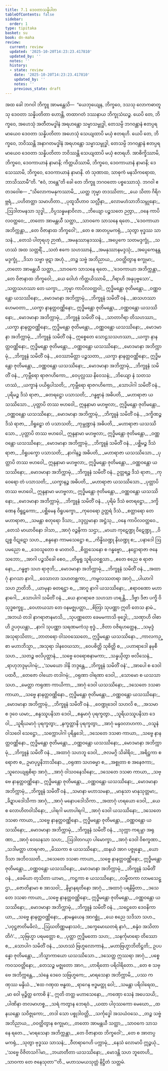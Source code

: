```yaml
---
title: 7.1 ဒေဝတာသန္နိပါတ
tableOfContents: false
sidebar:
  order: 1
type: tipitaka
basket: su
book: dn-maha
review:
  current: review
  updated: '2025-10-20T14:23:23.417810'
  updated_by: ''
  notes: ''
  history:
  - state: review
    date: '2025-10-20T14:23:23.417810'
    updated_by: ''
    notes: ''
    previous_state: draft
---
```



<DynamicBreadcrumb />


<ReviewStatus review={frontmatter.review} showDetails={true} />

<HypothesisAnnotation frontmatter={frontmatter} />

<Division number="333" book="dn-maha" e="ch" v="7" p="204">

<Paragraph number="755" book="dn-maha">
အထ ခေါ ဘဂဝါ ဘိက္ခူ အာမန္တေသိ—  “ယေဘုယျေန, ဘိက္ခဝေ, ဒသသု လောကဓာတူသု ဒေဝတာ သန္နိပတိတာ ဟောန္တိ, တထာဂတံ ဒဿနာယ ဘိက္ခုသံဃဉ္စ. ယေပိ တေ, ဘိက္ခဝေ, အဟေသုံ အတီတမဒ္ဓါနံ အရဟန္တော သမ္မာသမ္ဗုဒ္ဓါ, တေသမ္ပိ ဘဂဝန္တာနံ ဧတပ္ပရမာယေဝ ဒေဝတာ သန္နိပတိတာ အဟေသုံ သေယျထာပိ မယှံ ဧတရဟိ. ယေပိ တေ, ဘိက္ခဝေ, ဘဝိဿန္တိ အနာဂတမဒ္ဓါနံ အရဟန္တော သမ္မာသမ္ဗုဒ္ဓါ, တေသမ္ပိ ဘဂဝန္တာနံ ဧတပ္ပရမာယေဝ ဒေဝတာ သန္နိပတိတာ ဘဝိဿန္တိ သေယျထာပိ မယှံ ဧတရဟိ. အာစိက္ခိဿာမိ, ဘိက္ခဝေ, ဒေဝကာယာနံ နာမာနိ; ကိတ္တယိဿာမိ, ဘိက္ခဝေ, ဒေဝကာယာနံ နာမာနိ; ဒေသေဿာမိ, ဘိက္ခဝေ, ဒေဝကာယာနံ နာမာနိ. တံ သုဏာထ, သာဓုကံ မနသိကရောထ, ဘာသိဿာမီ”တိ. “ဧဝံ, ဘန္တေ”တိ ခေါ တေ ဘိက္ခူ ဘဂဝတော ပစ္စဿောသုံ.
</Paragraph>

</Division>
<Division number="334" book="dn-maha" e="ch" v="7" p="204">

<Paragraph number="756" book="dn-maha">
ဘဂဝါ ဧတဒဝေါစ—
</Paragraph>

<Paragraph number="757" type="verses" book="dn-maha">
_“သိလောကမနုကဿာမိ,_  
_ယတ္ထ ဘုမ္မာ တဒဿိတာ;_  
_ယေ သိတာ ဂိရိဂဗ္ဘရံ,_  
_ပဟိတတ္တာ သမာဟိတာ._  

</Paragraph>

<Paragraph number="758" type="verses" book="dn-maha">
_ပုထူသီဟာဝ သလ္လီနာ,_  
_လောမဟံသာဘိသမ္ဘုနော;_  
_ဩဒါတမနသာ သုဒ္ဓါ,_  
_ဝိပ္ပသန္နမနာဝိလာ._  

</Paragraph>

<Paragraph number="759" type="verses" book="dn-maha">
_ဘိယျော ပဉ္စသတေ ဉတွာ,_  
_ဝနေ ကာပိလဝတ္ထဝေ;_  
_တတော အာမန္တယီ သတ္ထာ,_  
_သာဝကေ သာသနေ ရတေ._  

</Paragraph>

<Paragraph number="760" type="verses" book="dn-maha">
_‘ဒေဝကာယာ အဘိက္ကန္တာ,_  
_တေ ဝိဇာနာထ ဘိက္ခဝေါ’;_  
_တေ စ အာတပ္ပမကရုံ,_  
_သုတွာ ဗုဒ္ဓဿ သာသနံ._  

</Paragraph>

<Paragraph number="761" type="verses" book="dn-maha">
_တေသံ ပါတုရဟု ဉာဏံ,_  
_အမနုဿာနဒဿနံ;_  
_အပ္ပေကေ သတမဒ္ဒက္ခုံ,_  
_သဟဿံ အထ သတ္တရိံ._  

</Paragraph>

<Paragraph number="762" type="verses" book="dn-maha">
_သတံ ဧကေ သဟဿာနံ,_  
_အမနုဿာနမဒ္ဒသုံ;_  
_အပ္ပေကေနန္တမဒ္ဒက္ခုံ,_  
_ဒိသာ သဗ္ဗာ ဖုဋာ အဟုံ._  

</Paragraph>

<Paragraph number="763" type="verses" book="dn-maha">
_တဉ္စ သဗ္ဗံ အဘိညာယ,_  
_ဝဝတ္ထိတွာန စက္ခုမာ;_  
_တတော အာမန္တယီ သတ္ထာ,_  
_သာဝကေ သာသနေ ရတေ._  

</Paragraph>

<Paragraph number="764" type="verses" book="dn-maha">
_‘ဒေဝကာယာ အဘိက္ကန္တာ,_  
_တေ ဝိဇာနာထ ဘိက္ခဝေါ;_  
_ယေ ဝေါဟံ ကိတ္တယိဿာမိ,_  
_ဂိရာဟိ အနုပုဗ္ဗသော’._  

</Paragraph>

</Division>
<Division number="335" book="dn-maha" e="ch" v="7" p="205">

<Paragraph number="765" type="verses" book="dn-maha">
_သတ္တသဟဿာ တေ ယက္ခာ,_  
_ဘုမ္မာ ကာပိလဝတ္ထဝါ;_  
ဣဒ္ဓိမန္တော ဇုတိမန္တော,_  
_ဝဏ္ဏဝန္တော ယသဿိနော;_  
_မောဒမာနာ အဘိက္ကာမုံ,_  
_ဘိက္ခူနံ သမိတိံ ဝနံ._  

</Paragraph>

<Paragraph number="766" type="verses" book="dn-maha">
_ဆသဟဿာ ဟေမဝတာ,_  
_ယက္ခာ နာနတ္တဝဏ္ဏိနော;_  
ဣဒ္ဓိမန္တော ဇုတိမန္တော,_  
_ဝဏ္ဏဝန္တော ယသဿိနော;_  
_မောဒမာနာ အဘိက္ကာမုံ,_  
_ဘိက္ခူနံ သမိတိံ ဝနံ._  

</Paragraph>

<Paragraph number="767" type="verses" book="dn-maha">
_သာတာဂိရာ တိသဟဿာ,_  
_ယက္ခာ နာနတ္တဝဏ္ဏိနော;_  
ဣဒ္ဓိမန္တော ဇုတိမန္တော,_  
_ဝဏ္ဏဝန္တော ယသဿိနော;_  
_မောဒမာနာ အဘိက္ကာမုံ,_  
_ဘိက္ခူနံ သမိတိံ ဝနံ._  

</Paragraph>

<Paragraph number="768" book="dn-maha">
ဣစ္စေတေ သောဠသသဟဿာ,_  
_ယက္ခာ နာနတ္တဝဏ္ဏိနော;_  
ဣဒ္ဓိမန္တော ဇုတိမန္တော,_  
_ဝဏ္ဏဝန္တော ယသဿိနော;_  
_မောဒမာနာ အဘိက္ကာမုံ,_  
_ဘိက္ခူနံ သမိတိံ ဝနံ._  

</Paragraph>

<Paragraph number="769" type="verses" book="dn-maha">
_ဝေဿာမိတ္တာ ပဉ္စသတာ,_  
_ယက္ခာ နာနတ္တဝဏ္ဏိနော;_  
ဣဒ္ဓိမန္တော ဇုတိမန္တော,_  
_ဝဏ္ဏဝန္တော ယသဿိနော;_  
_မောဒမာနာ အဘိက္ကာမုံ,_  
_ဘိက္ခူနံ သမိတိံ ဝနံ._  

</Paragraph>

<Paragraph number="770" type="verses" book="dn-maha">
_ကုမ္ဘီရော ရာဇဂဟိကော,_  
_ဝေပုလ္လဿ နိဝေသနံ;_  
_ဘိယျော နံ သတသဟဿံ,_  
_ယက္ခာနံ ပယိရုပါသတိ;_  
_ကုမ္ဘီရော ရာဇဂဟိကော,_  
_သောပါဂါ သမိတိံ ဝနံ._  

</Paragraph>

</Division>
<Division number="336" book="dn-maha" e="ch" v="7" p="205">

<Paragraph number="771" type="verses" book="dn-maha">
_ပုရိမဉ္စ ဒိသံ ရာဇာ,_  
_ဓတရဋ္ဌော ပသာသတိ;_  
_ဂန္ဓဗ္ဗာနံ အဓိပတိ,_  
_မဟာရာဇာ ယသဿိသော._  

</Paragraph>

<Paragraph number="772" book="dn-maha">
_ပုတ္တာပိ တဿ ဗဟဝေါ,_  
ဣန္ဒနာမာ မဟဗ္ဗလာ;_  
ဣဒ္ဓိမန္တော ဇုတိမန္တော,_  
_ဝဏ္ဏဝန္တော ယသဿိနော;_  
_မောဒမာနာ အဘိက္ကာမုံ,_  
_ဘိက္ခူနံ သမိတိံ ဝနံ._  

</Paragraph>

<Paragraph number="773" type="verses" book="dn-maha">
_ဒက္ခိဏဉ္စ ဒိသံ ရာဇာ,_  
_ဝိရူဠှော တံ ပသာသတိ;_  
_ကုမ္ဘဏ္ဍာနံ အဓိပတိ,_  
_မဟာရာဇာ ယသဿိသော._  

</Paragraph>

<Paragraph number="774" book="dn-maha">
_ပုတ္တာပိ တဿ ဗဟဝေါ,_  
ဣန္ဒနာမာ မဟဗ္ဗလာ;_  
ဣဒ္ဓိမန္တော ဇုတိမန္တော,_  
_ဝဏ္ဏဝန္တော ယသဿိနော;_  
_မောဒမာနာ အဘိက္ကာမုံ,_  
_ဘိက္ခူနံ သမိတိံ ဝနံ._  

</Paragraph>

<Paragraph number="775" type="verses" book="dn-maha">
_ပစ္ဆိမဉ္စ ဒိသံ ရာဇာ,_  
_ဝိရူပက္ခော ပသာသတိ;_  
_နာဂါနဉ္စ အဓိပတိ,_  
_မဟာရာဇာ ယသဿိသော._  

</Paragraph>

<Paragraph number="776" book="dn-maha">
_ပုတ္တာပိ တဿ ဗဟဝေါ,_  
ဣန္ဒနာမာ မဟဗ္ဗလာ;_  
ဣဒ္ဓိမန္တော ဇုတိမန္တော,_  
_ဝဏ္ဏဝန္တော ယသဿိနော;_  
_မောဒမာနာ အဘိက္ကာမုံ,_  
_ဘိက္ခူနံ သမိတိံ ဝနံ._  

</Paragraph>

<Paragraph number="777" type="verses" book="dn-maha">
ဥတ္တရဉ္စ ဒိသံ ရာဇာ,_  
_ကုဝေရော တံ ပသာသတိ;_  
_ယက္ခာနဉ္စ အဓိပတိ,_  
_မဟာရာဇာ ယသဿိသော._  

</Paragraph>

<Paragraph number="778" book="dn-maha">
_ပုတ္တာပိ တဿ ဗဟဝေါ,_  
ဣန္ဒနာမာ မဟဗ္ဗလာ;_  
ဣဒ္ဓိမန္တော ဇုတိမန္တော,_  
_ဝဏ္ဏဝန္တော ယသဿိနော;_  
_မောဒမာနာ အဘိက္ကာမုံ,_  
_ဘိက္ခူနံ သမိတိံ ဝနံ._  

</Paragraph>

<Paragraph number="779" type="verses" book="dn-maha">
_ပုရိမံ ဒိသံ ဓတရဋ္ဌော,_  
_ဒက္ခိဏေန ဝိရူဠှကော;_  
_ပစ္ဆိမေန ဝိရူပက္ခော,_  
_ကုဝေရော ဥတ္တရံ ဒိသံ._  

</Paragraph>

<Paragraph number="780" type="verses" book="dn-maha">
_စတ္တာရော တေ မဟာရာဇာ,_  
_သမန္တာ စတုရော ဒိသာ;_  
_ဒဒ္ဒလ္လမာနာ အဋ္ဌံသု,_  
_ဝနေ ကာပိလဝတ္ထဝေ._  

</Paragraph>

</Division>
<Division number="337" book="dn-maha" e="ch" v="7" p="206">

<Paragraph number="781" type="verses" book="dn-maha">
_တေသံ မာယာဝိနော ဒါသာ,_  
_အာဂုံ ဝဉ္စနိကာ သဌာ;_  
_မာယာ ကုဋေဏ္ဍု ဝိဋေဏ္ဍု,_  
_ဝိဋုစ္စ ဝိဋုဋော သဟ._  

</Paragraph>

<Paragraph number="782" type="verses" book="dn-maha">
_စန္ဒနော ကာမသေဋ္ဌော စ,_  
_ကိန္နိဃဏ္ဍု နိဃဏ္ဍု စ;_  
_ပနာဒေါ ဩပမညော စ,_  
_ဒေဝသူတော စ မာတလိ._  

</Paragraph>

<Paragraph number="783" type="verses" book="dn-maha">
_စိတ္တသေနော စ ဂန္ဓဗ္ဗော,_  
_နဠောရာဇာ ဇနေသဘော;_  
_အာဂါ ပဉ္စသိခေါ စေဝ,_  
_တိမ္ဗရူ သူရိယဝစ္ဆသာ._  

</Paragraph>

<Paragraph number="784" type="verses" book="dn-maha">
_ဧတေ စညေ စ ရာဇာနော,_  
_ဂန္ဓဗ္ဗာ သဟ ရာဇုဘိ;_  
_မောဒမာနာ အဘိက္ကာမုံ,_  
_ဘိက္ခူနံ သမိတိံ ဝနံ._  

</Paragraph>

</Division>
<Division number="338" book="dn-maha" e="ch" v="7" p="207">

<Paragraph number="785" type="verses" book="dn-maha">
_အထာဂုံ နာဂသာ နာဂါ,_  
_ဝေသာလာ သဟတစ္ဆကာ;_  
_ကမ္ဗလဿတရာ အာဂုံ,_  
_ပါယာဂါ သဟ ဉာတိဘိ._  

</Paragraph>

<Paragraph number="786" type="verses" book="dn-maha">
_ယာမုနာ ဓတရဋ္ဌာ စ,_  
_အာဂူ နာဂါ ယသဿိနော;_  
_ဧရာဝဏော မဟာနာဂေါ,_  
_သောပါဂါ သမိတိံ ဝနံ._  

</Paragraph>

<Paragraph number="787" type="verses" book="dn-maha">
_ယေ နာဂရာဇေ သဟသာ ဟရန္တိ,_  
_ဒိဗ္ဗာ ဒိဇာ ပက္ခိ ဝိသုဒ္ဓစက္ခူ;_  
_ဝေဟာယသာ တေ ဝနမဇ္ဈပတ္တာ,_  
_စိတြာ သုပဏ္ဏာ ဣတိ တေသ နာမံ._  

</Paragraph>

<Paragraph number="788" type="verses" book="dn-maha">
_အဘယံ တဒါ နာဂရာဇာနမာသိ,_  
_သုပဏ္ဏတော ခေမမကာသိ ဗုဒ္ဓေါ;_  
_သဏှာဟိ ဝါစာဟိ ဥပဝှယန္တာ,_  
_နာဂါ သုပဏ္ဏာ သရဏမကံသု ဗုဒ္ဓံ._  

</Paragraph>

</Division>
<Division number="339" book="dn-maha" e="ch" v="7" p="207">

<Paragraph number="789" type="verses" book="dn-maha">
_ဇိတာ ဝဇိရဟတ္ထေန,_  
_သမုဒ္ဒံ အသုရာသိတာ;_  
_ဘာတရော ဝါသဝဿေတေ,_  
ဣဒ္ဓိမန္တော ယသဿိနော._  

</Paragraph>

<Paragraph number="790" type="verses" book="dn-maha">
_ကာလကဉ္စာ မဟာဘိသ္မာ,_  
_အသုရာ ဒါနဝေဃသာ;_  
_ဝေပစိတ္တိ သုစိတ္တိ စ,_  
_ပဟာရာဒေါ နမုစီ သဟ._  

</Paragraph>

<Paragraph number="791" type="verses" book="dn-maha">
_သတဉ္စ ဗလိပုတ္တာနံ,_  
_သဗ္ဗေ ဝေရောစနာမကာ;_  
_သန္နယှိတွာ ဗလိသေနံ,_  
_ရာဟုဘဒ္ဒမုပါဂမုံ;_  
_‘သမယော ဒါနိ ဘဒ္ဒန္တေ,_  
_ဘိက္ခူနံ သမိတိံ ဝနံ’._  

</Paragraph>

</Division>
<Division number="340" book="dn-maha" e="ch" v="7" p="207">

<Paragraph number="792" type="verses" book="dn-maha">
_အာပေါ စ ဒေဝါ ပထဝီ,_  
_တေဇော ဝါယော တဒါဂမုံ;_  
_ဝရုဏာ ဝါရဏာ ဒေဝါ,_  
_သောမော စ ယသသာ သဟ._  

</Paragraph>

<Paragraph number="793" type="verses" book="dn-maha">
_မေတ္တာ ကရုဏာ ကာယိကာ,_  
_အာဂုံ ဒေဝါ ယသဿိနော;_  
_ဒသေတေ ဒသဓာ ကာယာ,_  
_သဗ္ဗေ နာနတ္တဝဏ္ဏိနော._  

</Paragraph>

<Paragraph number="794" type="verses" book="dn-maha">
ဣဒ္ဓိမန္တော ဇုတိမန္တော,_  
_ဝဏ္ဏဝန္တော ယသဿိနော;_  
_မောဒမာနာ အဘိက္ကာမုံ,_  
_ဘိက္ခူနံ သမိတိံ ဝနံ._  

</Paragraph>

<Paragraph number="795" type="verses" book="dn-maha">
_ဝေဏ္ဍုဒေဝါ သဟလိ စ,_  
_အသမာ စ ဒုဝေ ယမာ;_  
_စန္ဒဿူပနိသာ ဒေဝါ,_  
_စန္ဒမာဂုံ ပုရက္ခတွာ._  

</Paragraph>

<Paragraph number="796" type="verses" book="dn-maha">
_သူရိယဿူပနိသာ ဒေဝါ,_  
_သူရိယမာဂုံ ပုရက္ခတွာ;_  
_နက္ခတ္တာနိ ပုရက္ခတွာ,_  
_အာဂုံ မန္ဒဝလာဟကာ._  

</Paragraph>

<Paragraph number="797" type="verses" book="dn-maha">
_ဝသူနံ ဝါသဝေါ သေဋ္ဌော,_  
_သက္ကောပါဂါ ပုရိန္ဒဒေါ;_  
_ဒသေတေ ဒသဓာ ကာယာ,_  
_သဗ္ဗေ နာနတ္တဝဏ္ဏိနော._  

</Paragraph>

<Paragraph number="798" type="verses" book="dn-maha">
ဣဒ္ဓိမန္တော ဇုတိမန္တော,_  
_ဝဏ္ဏဝန္တော ယသဿိနော;_  
_မောဒမာနာ အဘိက္ကာမုံ,_  
_ဘိက္ခူနံ သမိတိံ ဝနံ._  

</Paragraph>

<Paragraph number="799" type="verses" book="dn-maha">
_အထာဂုံ သဟဘူ ဒေဝါ,_  
_ဇလမဂ္ဂိ သိခါရိဝ;_  
_အရိဋ္ဌကာ စ ရောဇာ စ,_  
ဥမာပုပ္ဖနိဘာသိနော._  

</Paragraph>

<Paragraph number="800" type="verses" book="dn-maha">
_ဝရုဏာ သဟဓမ္မာ စ,_  
_အစ္စုတာ စ အနေဇကာ;_  
_သူလေယျရုစိရာ အာဂုံ,_  
_အာဂုံ ဝါသဝနေသိနော;_  
_ဒသေတေ ဒသဓာ ကာယာ,_  
_သဗ္ဗေ နာနတ္တဝဏ္ဏိနော._  

</Paragraph>

<Paragraph number="801" type="verses" book="dn-maha">
ဣဒ္ဓိမန္တော ဇုတိမန္တော,_  
_ဝဏ္ဏဝန္တော ယသဿိနော;_  
_မောဒမာနာ အဘိက္ကာမုံ,_  
_ဘိက္ခူနံ သမိတိံ ဝနံ._  

</Paragraph>

<Paragraph number="802" type="verses" book="dn-maha">
_သမာနာ မဟာသမနာ,_  
_မာနုသာ မာနုသုတ္တမာ;_  
_ခိဍ္ဍာပဒေါသိကာ အာဂုံ,_  
_အာဂုံ မနောပဒေါသိကာ._  

</Paragraph>

<Paragraph number="803" type="verses" book="dn-maha">
_အထာဂုံ ဟရယော ဒေဝါ,_  
_ယေ စ လောဟိတဝါသိနော;_  
_ပါရဂါ မဟာပါရဂါ,_  
_အာဂုံ ဒေဝါ ယသဿိနော;_  
_ဒသေတေ ဒသဓာ ကာယာ,_  
_သဗ္ဗေ နာနတ္တဝဏ္ဏိနော._  

</Paragraph>

<Paragraph number="804" type="verses" book="dn-maha">
ဣဒ္ဓိမန္တော ဇုတိမန္တော,_  
_ဝဏ္ဏဝန္တော ယသဿိနော;_  
_မောဒမာနာ အဘိက္ကာမုံ,_  
_ဘိက္ခူနံ သမိတိံ ဝနံ._  

</Paragraph>

<Paragraph number="805" type="verses" book="dn-maha">
_သုက္ကာ ကရမ္ဘာ အရုဏာ,_  
_အာဂုံ ဝေဃနသာ သဟ;_  
_ဩဒါတဂယှာ ပါမောက္ခာ,_  
_အာဂုံ ဒေဝါ ဝိစက္ခဏာ._  

</Paragraph>

<Paragraph number="806" type="verses" book="dn-maha">
_သဒါမတ္တာ ဟာရဂဇာ,_  
_မိဿကာ စ ယသဿိနော;_  
_ထနယံ အာဂ ပဇ္ဇုန္နော,_  
_ယော ဒိသာ အဘိဝဿတိ._  

</Paragraph>

<Paragraph number="807" type="verses" book="dn-maha">
_ဒသေတေ ဒသဓာ ကာယာ,_  
_သဗ္ဗေ နာနတ္တဝဏ္ဏိနော;_  
ဣဒ္ဓိမန္တော ဇုတိမန္တော,_  
_ဝဏ္ဏဝန္တော ယသဿိနော;_  
_မောဒမာနာ အဘိက္ကာမုံ,_  
_ဘိက္ခူနံ သမိတိံ ဝနံ._  

</Paragraph>

<Paragraph number="808" type="verses" book="dn-maha">
_ခေမိယာ တုသိတာ ယာမာ,_  
_ကဋ္ဌကာ စ ယသဿိနော;_  
_လမ္ဗီတကာ လာမသေဋ္ဌာ,_  
_ဇောတိနာမာ စ အာသဝါ;_  
_နိမ္မာနရတိနော အာဂုံ,_  
_အထာဂုံ ပရနိမ္မိတာ._  

</Paragraph>

<Paragraph number="809" type="verses" book="dn-maha">
_ဒသေတေ ဒသဓာ ကာယာ,_  
_သဗ္ဗေ နာနတ္တဝဏ္ဏိနော;_  
ဣဒ္ဓိမန္တော ဇုတိမန္တော,_  
_ဝဏ္ဏဝန္တော ယသဿိနော;_  
_မောဒမာနာ အဘိက္ကာမုံ,_  
_ဘိက္ခူနံ သမိတိံ ဝနံ._  

</Paragraph>

<Paragraph number="810" type="verses" book="dn-maha">
_သဋ္ဌေတေ ဒေဝနိကာယာ,_  
_သဗ္ဗေ နာနတ္တဝဏ္ဏိနော;_  
_နာမနွယေန အာဂစ္ဆုံ,_  
_ယေ စညေ သဒိသာ သဟ._  

</Paragraph>

<Paragraph number="811" type="verses" book="dn-maha">
_‘ပဝုဋ္ဌဇာတိမခိလံ,_  
_ဩဃတိဏ္ဏမနာသဝံ;_  
_ဒက္ခေမောဃတရံ နာဂံ,_  
_စန္ဒံဝ အသိတာတိဂံ’._  

</Paragraph>

</Division>
<Division number="341" book="dn-maha" e="ch" v="7" p="209">

<Paragraph number="812" type="verses" book="dn-maha">
_သုဗြဟ္မာ ပရမတ္တော စ,_  
_ပုတ္တာ ဣဒ္ဓိမတော သဟ;_  
_သနင်္ကုမာရော တိဿော စ,_  
_သောပါဂ သမိတိံ ဝနံ._  

</Paragraph>

<Paragraph number="813" type="verses" book="dn-maha">
_သဟဿံ ဗြဟ္မလောကာနံ,_  
_မဟာဗြဟ္မာဘိတိဋ္ဌတိ;_  
ဥပပန္နော ဇုတိမန္တော,_  
_ဘိသ္မာကာယော ယသဿိသော._  

</Paragraph>

<Paragraph number="814" type="verses" book="dn-maha">
_ဒသေတ္ထ ဣဿရာ အာဂုံ,_  
_ပစ္စေကဝသဝတ္တိနော;_  
_တေသဉ္စ မဇ္ဈတော အာဂ,_  
_ဟာရိတော ပရိဝါရိတော._  

</Paragraph>

</Division>
<Division number="342" book="dn-maha" e="ch" v="7" p="209">

<Paragraph number="815" type="verses" book="dn-maha">
_တေ စ သဗ္ဗေ အဘိက္ကန္တေ,_  
_သဲန္ဒေ ဒေဝေ သဗြဟ္မကေ;_  
_မာရသေနာ အဘိက္ကာမိ,_  
_ပဿ ကဏှဿ မန္ဒိယံ._  

</Paragraph>

<Paragraph number="816" type="verses" book="dn-maha">
_‘ဧထ ဂဏှထ ဗန္ဓထ,_  
_ရာဂေန ဗဒ္ဓမတ္ထု ဝေါ;_  
_သမန္တာ ပရိဝါရေထ,_  
_မာ ဝေါ မုဉ္စိတ္ထ ကောစိ နံ’._  

</Paragraph>

<Paragraph number="817" type="verses" book="dn-maha">
ဣတိ တတ္ထ မဟာသေနော,_  
_ကဏှော သေနံ အပေသယိ;_  
_ပါဏိနာ တလမာဟစ္စ,_  
_သရံ ကတွာန ဘေရဝံ._  

</Paragraph>

<Paragraph number="818" type="verses" book="dn-maha">
_ယထာ ပါဝုဿကော မေဃော,_  
_ထနယန္တော သဝိဇ္ဇုကော;_  
_တဒါ သော ပစ္စုဒါဝတ္တိ,_  
_သင်္ကုဒ္ဓေါ အသယံဝသေ._  

</Paragraph>

</Division>
<Division number="343" book="dn-maha" e="ch" v="7" p="210">

<Paragraph number="819" type="verses" book="dn-maha">
_တဉ္စ သဗ္ဗံ အဘိညာယ,_  
_ဝဝတ္ထိတွာန စက္ခုမာ;_  
_တတော အာမန္တယီ သတ္ထာ,_  
_သာဝကေ သာသနေ ရတေ._  

</Paragraph>

<Paragraph number="820" type="verses" book="dn-maha">
_‘မာရသေနာ အဘိက္ကန္တာ,_  
_တေ ဝိဇာနာထ ဘိက္ခဝေါ’;_  
_တေ စ အာတပ္ပမကရုံ,_  
_သုတွာ ဗုဒ္ဓဿ သာသနံ;_  
_ဝီတရာဂေဟိ ပက္ကာမုံ,_  
_နေသံ လောမာပိ ဣဉ္ဇယုံ._  

</Paragraph>

<Paragraph number="821" type="verses" book="dn-maha">
_‘သဗ္ဗေ ဝိဇိတသင်္ဂါမာ,_  
_ဘယာတီတာ ယသဿိနော;_  
_မောဒန္တိ သဟ ဘူတေဟိ,_  
_သာဝကာ တေ ဇနေသုတာ’”တိ._  


</Paragraph>
</Division>

<Paragraph number="822" type="center" book="dn-maha">
မဟာသမယသုတ္တံ နိဋ္ဌိတံ သတ္တမံ.
</Paragraph>